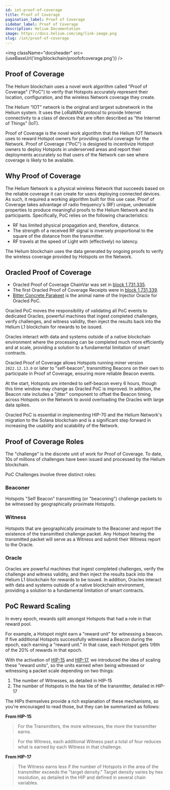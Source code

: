 ```yaml
---
id: iot-proof-of-coverage
title: Proof of Coverage
pagination_label: Proof of Coverage
sidebar_label: Proof of Coverage
description: Helium Documentation
image: https://docs.helium.com/img/link-image.png
slug: /iot/proof-of-coverage
---
```



<img className="docsheader" src={useBaseUrl('img/blockchain/proofofcoverage.png')} />

## Proof of Coverage

The Helium blockchain uses a novel work algorithm called "Proof of Coverage" ("PoC") to verify that
Hotspots accurately represent their location, configuration, and the wireless Network coverage they
create.

The Helium “IOT” network is the original and largest subnetwork in the Helium system. It uses the
LoRaWAN protocol to provide Internet connectivity to a class of devices that are often described as
“the Internet of Things” (IoT).

Proof of Coverage is the novel work algorithm that the Helium IOT Network uses to reward Hotspot
owners for providing useful coverage for the Network. Proof of Coverage ("PoC") is designed to
incentivize Hotspot owners to deploy Hotspots in underserved areas and report their deployments
accurately so that users of the Network can see where coverage is likely to be available.

## Why Proof of Coverage

The Helium Network is a physical wireless Network that succeeds based on the reliable coverage it
can create for users deploying connected devices. As such, it required a working algorithm built for
this use case. Proof of Coverage takes advantage of radio frequency's (RF) unique, undeniable
properties to produce meaningful proofs to the Helium Network and its participants. Specifically,
PoC relies on the following characteristics:

- RF has limited physical propagation and, therefore, distance.
- The strength of a received RF signal is inversely proportional to the square of the distance from
  the transmitter.
- RF travels at the speed of Light with (effectively) no latency.

The Helium blockchain uses the data generated by ongoing proofs to verify the wireless coverage
provided by Hotspots on the Network.

## Oracled Proof of Coverage

- Oracled Proof of Coverage ChainVar was set in
  [block 1,731,335](https://explorer-old.helium.com/blocks/1731335).
- The first Oracled Proof of Coverage Receipts were in
  [block 1,731,339](https://explorer-old.helium.com/blocks/1731339).
- [Bitter Concrete Parakeet](https://explorer-old.helium.com/validators/12xtDibQdaAsvbPTqFbecGaA4iHd7NzRg6s7foQ2HCxouHo11TE)
  is the animal name of the Injector Oracle for Oracled PoC.

Oracled PoC moves the responsibility of validating all PoC events to dedicated Oracles, powerful
machines that ingest completed challenges, verify challenges, and witness validity, then inject the
results back into the Helium L1 blockchain for rewards to be issued.

Oracles interact with data and systems outside of a native blockchain environment where the
processing can be completed much more efficiently and at scale, providing a solution to a
fundamental limitation of smart contracts.

Oracled Proof of Coverage allows Hotspots running miner version `2022.12.13.0` or later to
"self-beacon", transmitting Beacons on their own to participate in Proof of Coverage, ensuring more
reliable Beacon events.

At the start, Hotspots are intended to self-beacon every 6 hours, though this time window may change
as Oracled PoC is improved. In addition, the Beacon rate includes a "jitter" component to offset the
Beacon timing across Hotspots on the Network to avoid overloading the Oracles with large data
spikes.

Oracled PoC is essential in implementing HIP-70 and the Helium Network's migration to the Solana
blockchain and is a significant step forward in increasing the usability and scalability of the
Network.

## Proof of Coverage Roles

The "challenge" is the discrete unit of work for Proof of Coverage. To date, 10s of millions of
challenges have been issued and processed by the Helium blockchain.

PoC Challenges involve three distinct roles:

### Beaconer

Hotspots "Self Beacon" transmitting (or "beaconing") challenge packets to be witnessed by
geographically proximate Hotspots.

### Witness

Hotspots that are geographically proximate to the Beaconer and report the existence of the
transmitted challenge packet. Any Hotspot hearing the transmitted packet will serve as a Witness and
submit their Witness report to the Oracle.

<!-- TODO: explain witness selection process, hip-83 (first 14), proximity, range limits, etc -->

### Oracle

Oracles are powerful machines that ingest completed challenges, verify the challenge and witness
validity, and then inject the results back into the Helium L1 blockchain for rewards to be issued.
In addition, Oracles interact with data and systems outside of a native blockchain environment,
providing a solution to a fundamental limitation of smart contracts.

## PoC Reward Scaling

In every epoch, rewards split amongst Hotspots that had a role in that reward pool.

For example, a Hotspot might earn a "reward unit" for witnessing a beacon. If five additional
Hotspots successfully witnessed a Beacon during the epoch, each earning a "reward unit." In that
case, each Hotspot gets 1/6th of the 20% of rewards in that epoch.

With the activation of [HIP-15](https://github.com/helium/HIP/blob/master/0015-beaconing-rewards.md)
and
[HIP-17](https://github.com/helium/HIP/blob/master/0017-hex-density-based-transmit-reward-scaling.md),
we introduced the idea of scaling these "reward units", so the units earned when being witnessed or
witnessing a packet scale depending on two things:

1. The number of Witnesses, as detailed in HIP-15
2. The number of Hotspots in the hex tile of the transmitter, detailed in HIP-17

The HIPs themselves provide a rich explanation of these mechanisms, so you're encouraged to read
those, but they can be summarized as follows:

**From HIP-15**

> For the Transmitters, the more witnesses, the more the transmitter earns.

> For the Witness, each additional Witness past a total of four reduces what is earned by each
> Witness in that challenge.

**From HIP-17**

> The Witness earns less if the number of Hotspots in the area of the transmitter exceeds the
> "target density." Target density varies by hex resolution, as detailed in the HIP and defined in
> several chain variables.
